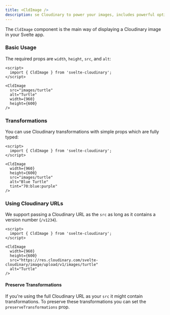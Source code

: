 ```yaml
---
title: <CldImage />
description: se Cloudinary to power your images, includes powerful options for resizing, transformations, generative AI, and more.
---
```



The `CldImage` component is the main way of displaying a Cloudinary image in your Svelte app.

### Basic Usage

The required props are `width`, `height`, `src`, and `alt`:

<CldImage src="images/turtle" alt="Turtle" width={960} height={600} />

```svelte
<script>
  import { CldImage } from 'svelte-cloudinary';
</script>

<CldImage
  src="images/turtle"
  alt="Turtle"
  width={960}
  height={600}
/>
```

### Transformations

You can use Cloudinary transformations with simple props which are fully typed:

<CldImage
	width={960}
	height={600}
	src="images/turtle"
	alt="Blue Turtle"
	tint="70:blue:purple"
/>

```svelte
<script>
  import { CldImage } from 'svelte-cloudinary';
</script>

<CldImage
  width={960}
  height={600}
  src="images/turtle"
  alt="Blue Turtle"
  tint="70:blue:purple"
/>
```

### Using Cloudinary URLs

We support passing a Cloudinary URL as the `src` as long as it contains a version number (`/v1234`).

```svelte
<script>
  import { CldImage } from 'svelte-cloudinary';
</script>

<CldImage
  width={960}
  height={600}
  src="https://res.cloudinary.com/svelte-cloudinary/image/upload/v1/images/turtle"
  alt="Turtle"
/>
```

#### Preserve Transformations

If you're using the full Cloudinary URL as your `src` it might contain transformations. To preserve these transformations you can set the `preserveTransformations` prop.

